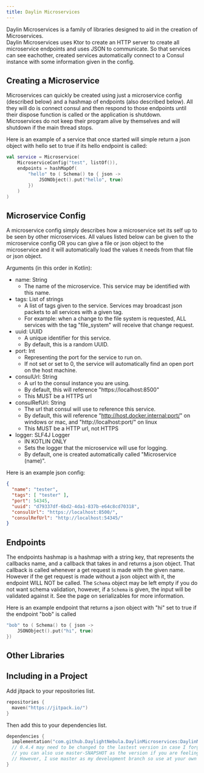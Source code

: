 ```yaml
---
title: Daylin Microservices
---
```


Daylin Microservices is a family of libraries designed to aid in the creation of Microservices.  
Daylin Microservices uses Ktor to create an HTTP server to create all microservice endpoints and uses JSON to communicate.
So that services can see eachother, created services automatically connect to a Consul instance with some information given in the config.

## Creating a Microservice
Microservices can quickly be created using just a microservice config (described below) and a hashmap of endpoints (also described below).  All they will do is connect consul and then respond to those endpoints until their dispose function is called or the application is shutdown.  Microservices do not keep their program alive by themselves and will shutdown if the main thread stops.

Here is an example of a service that once started will simple return a json object with hello set to true if its hello endpoint is called:
```kotlin
val service = Microservice(
    MicroserviceConfig("test", listOf()),
    endpoints = hashMapOf(
        "hello" to ( Schema() to { json ->
            JSONObject().put("hello", true)
        })
    )
)
```

## Microservice Config
A microservice config simply describes how a microservice set its self up to be seen by other microservices.  All values listed below can be given to the microservice config OR you can give a file or json object to the microservice and it will automatically load the values it needs from that file or json object.

Arguments (in this order in Kotlin):
- name: String
  - The name of the microservice.  This service may be identified with this name.
- tags: List of strings
  - A list of tags given to the service.  Services may broadcast json packets to all services with a given tag.
  - For example: when a change to the file system is requested, ALL services with the tag "file_system" will receive that change request.
- uuid: UUID
  - A unique identifier for this service.
  - By default, this is a random UUID.
- port: Int
  - Representing the port for the service to run on.
  - If not set or set to 0, the service will automatically find an open port on the host machine.
- consulUrl: String
  - A url to the consul instance you are using.
  - By default, this will reference "https://localhost:8500"
  - This MUST be a HTTPS url
- consulRefUrl: String
  - The url that consul will use to reference this service.
  - By default, this will reference "http://host.docker.internal:port/" on windows or mac, and "http://localhost:port/" on linux
  - This MUST be a HTTP url, not HTTPS
- logger: SLF4J Logger
  - IN KOTLIN ONLY
  - Sets the logger that the microservice will use for logging.
  - By default, one is created automatically called "Microservice (name)".

Here is an example json config:
```json
{
  "name": "tester",
  "tags": [ "tester" ],
  "port": 54345,
  "uuid": "d79337df-6bd2-4da1-837b-e64c8cd70318",
  "consulUrl": "https://localhost:8500/",
  "consulRefUrl": "http://localhost:54345/"
}
```

## Endpoints
The endpoints hashmap is a hashmap with a string key, that represents the callbacks name, and a callback that takes in and returns a json object.  That callback is called whenever a get request is made with the given name.  However if the get request is made without a json object with it, the endpoint WILL NOT be called.  The `Schema` object may be left empty if you do not want schema validation, however, if a `Schema` is given, the input will be validated against it.  See the page on serializables for more information.

Here is an example endpoint that returns a json object with "hi" set to true if the endpoint "bob" is called
```kotlin
"bob" to ( Schema() to { json ->
    JSONObject().put("hi", true)
})
```

## Other Libraries
<CardGrid>
    <LinkCard title="Serializables" href="/daylinmicroservices/serializables/" />
    <LinkCard title="Redis" href="/daylinmicroservices/redis/" />
</CardGrid>

## Including in a Project
Add jitpack to your repositories list.
```kotlin
repositories {
  maven("https://jitpack.io/")
}
```

Then add this to your dependencies list.  
```kotlin
dependencies {
  implementation("com.github.DaylightNebula.DaylinMicroservices:DaylinMicroservices-Core:0.4.4")
  // 0.4.4 may need to be changed to the lastest version in case I forgot to update this readme file.
  // you can also use master-SNAPSHOT as the version if you are feeling brave. 
  // However, I use master as my development branch so use at your own risk.
}
```

<CardGrid>
<LinkCard title="GitHub - Core" href="https://github.com/DaylightNebula/DaylinMicroservices.git" />
<LinkCard title="GitHub - Redis" href="https://github.com/DaylightNebula/DaylinMicroservices-Redis.git" />
</CardGrid>